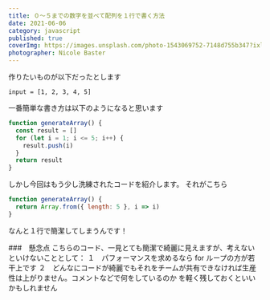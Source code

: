 ```yaml
---
title: ０〜５までの数字を並べて配列を１行で書く方法
date: 2021-06-06
category: javascript
published: true
coverImg: https://images.unsplash.com/photo-1543069752-7148d755b347?ixlib=rb-1.2.1&ixid=MnwxMjA3fDB8MHxwaG90by1wYWdlfHx8fGVufDB8fHx8&auto=format&fit=crop&w=1650&q=80
photographer: Nicole Baster
---
```


作りたいものが以下だったとします

```
input = [1, 2, 3, 4, 5]
```

一番簡単な書き方は以下のようになると思います

```js
function generateArray() {
  const result = []
  for (let i = 1; i <= 5; i++) {
    result.push(i)
  }
  return result
}
```

しかし今回はもう少し洗練されたコードを紹介します。
それがこちら

```js
function generateArray() {
  return Array.from({ length: 5 }, i => i)
}
```

なんと１行で簡潔してしまうんです！

###　懸念点
こちらのコード、一見とても簡潔で綺麗に見えますが、考えないといけないこととして：
１　パフォーマンスを求めるなら for ループの方が若干上です
２　どんなにコードが綺麗でもそれをチームが共有できなければ生産性は上がりません。コメントなどで何をしているのか
を軽く残しておくといいかもしれません
